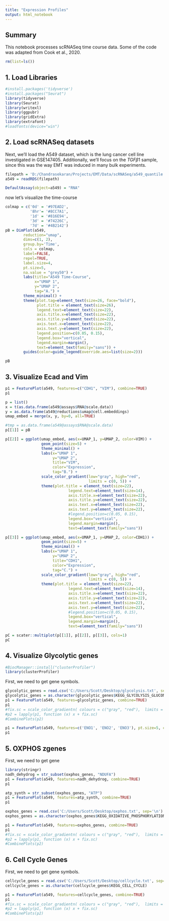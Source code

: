 ```yaml
---
title: "Expression Profiles"
output: html_notebook
---
```


## Summary
This notebook processes scRNASeq time course data. Some of the code was adapted from Cook et al., 2020.

```r
rm(list=ls())
```

## 1. Load Libraries
```r
#install.packages('tidyverse')
#install.packages("Seurat")
library(tidyverse)
library(Seurat)
library(writexl)
library(ggpubr)
library(gridExtra)
library(extrafont)
#loadfonts(device="win")
```

## 2. Load scRNASeq datasets
Next, we'll load the A549 dataset, which is the lung cancer cell line investigated in GSE147405. Additionally, we'll focus on the $TGF \beta 1$ sample, since this was the way EMT was induced in many bulk experiments.

```r
filepath = 'D:/Chandrasekaran/Projects/EMT/Data/scRNASeq/a549_quantile.rds'
a549 = readRDS(filepath)

DefaultAssay(object=a549) = "RNA"
```

now let's visualize the time-course
```r
colmap = c('0d' = '#97EAD2',
           '8hr'= '#8CC7A1',
           '1d' = '#816E94',
           '3d' = '#74226C',
           '7d' = '#4B2142')
pB = DimPlot(a549, 
        reduction="umap",
        dims=c(1, 2),
        group.by='Time',
        cols = colmap,
        label=FALSE,
        repel=TRUE,
        label.size=4,
        pt.size=5, 
        na.value = "grey50") + 
        labs(title="A549 Time-Course", 
             x="UMAP 1", 
             y="UMAP 2",
             tag="A.") +
        theme_minimal() +
        theme(plot.tag=element_text(size=26, face="bold"),
              plot.title = element_text(size=26),
              legend.text=element_text(size=22),
              axis.title.x=element_text(size=22),
              axis.title.y=element_text(size=22),
              axis.text.x=element_text(size=22),
              axis.text.y=element_text(size=22),
              legend.position=c(0.05, 0.15),
              legend.box="vertical",
              legend.margin=margin(),
              text=element_text(family="sans")) +
        guides(color=guide_legend(override.aes=list(size=2)))

pB
```

## 3. Visualize Ecad and Vim
```r
p1 = FeaturePlot(a549, features=c("CDH1", "VIM"), combine=TRUE)
p1
```
```r
p = list()
x = t(as.data.frame(a549@assays$RNA@scale.data))
y = as.data.frame(a549@reductions$umap@cell.embeddings)
umap_embed = merge(x, y, by=0, all=TRUE)

#tmp = as.data.frame(a549@assays$RNA@scale.data)
p[[1]] = pB

p[[2]] = ggplot(umap_embed, aes(x=UMAP_1, y=UMAP_2, color=VIM)) + 
                geom_point(size=5) +
                theme_minimal() +
                labs(x="UMAP 1", 
                     y="UMAP 2",
                     title="VIM", 
                     color="Expression",
                     tag="B.") + 
                scale_color_gradient(low="gray", high="red",
                                     limits = c(0, 5)) +
                theme(plot.title = element_text(size=22),
                            legend.text=element_text(size=14),
                            axis.title.x=element_text(size=22),
                            axis.title.y=element_text(size=22),
                            axis.text.x=element_text(size=22),
                            axis.text.y=element_text(size=22),
                            #legend.position=c(0.05, 0.15),
                            legend.box="vertical",
                            legend.margin=margin(),
                            text=element_text(family="sans")) 

p[[3]] = ggplot(umap_embed, aes(x=UMAP_1, y=UMAP_2, color=CDH1)) + 
                geom_point(size=5) +
                theme_minimal() +
                labs(x="UMAP 1", 
                     y="UMAP 2",
                     title="CDH1", 
                     color="Expression",
                     tag="C.") + 
                scale_color_gradient(low="gray", high="red",
                                     limits = c(0, 5)) +
                theme(plot.title = element_text(size=22),
                            legend.text=element_text(size=14),
                            axis.title.x=element_text(size=22),
                            axis.title.y=element_text(size=22),
                            axis.text.x=element_text(size=22),
                            axis.text.y=element_text(size=22),
                            #legend.position=c(0.05, 0.15),
                            legend.box="vertical",
                            legend.margin=margin(),
                            text=element_text(family="sans")) 
```

```r
pC = scater::multiplot(p[[1]], p[[2]], p[[3]], cols=1)
pC
```

## 4. Visualize Glycolytic genes

```r
#BiocManager::install("clusterProfiler")
library(clusterProfiler)
```

First, we need to get gene symbols.
 

```r
glycolytic_genes = read.csv('C:/Users/Scott/Desktop/glycolysis.txt', sep='\n')
glycolytic_genes = as.character(glycolytic_genes$KEGG_GLYCOLYSIS_GLUCONEOGENESIS)
p1 = FeaturePlot(a549, features=glycolytic_genes, combine=TRUE)
p1
#fix.sc = scale_color_gradientn( colours = c("gray", "red"),  limits = c(1, 3))
#p2 = lapply(p1, function (x) x + fix.sc)
#CombinePlots(p2)

```

```r
p1 = FeaturePlot(a549, features=c('ENO1', 'ENO2', 'ENO3'), pt.size=5, combine=TRUE)
p1
```


## 5. OXPHOS zgenes
First, we need to get gene 

```r
library(stringr)
nadh_dehydrog = str_subset(oxphos_genes, "NDUFA")
p1 = FeaturePlot(a549, features=nadh_dehydrog, combine=TRUE)
p1
```

```r
atp_synth = str_subset(oxphos_genes, "ATP")
p1 = FeaturePlot(a549, features=atp_synth, combine=TRUE)
p1
```


```r
oxphos_genes = read.csv('C:/Users/Scott/Desktop/oxphos.txt', sep='\n')
oxphos_genes = as.character(oxphos_genes$KEGG_OXIDATIVE_PHOSPHORYLATION)

p1 = FeaturePlot(a549, features=oxphos_genes, combine=TRUE)
p1
#fix.sc = scale_color_gradientn( colours = c("gray", "red"),  limits = c(1, 3))
#p2 = lapply(p1, function (x) x + fix.sc)
#CombinePlots(p2)

```

## 6. Cell Cycle Genes
First, we need to get gene symbols.
```r
cellcycle_genes = read.csv('C:/Users/Scott/Desktop/cellcycle.txt', sep='\n')
cellcycle_genes = as.character(cellcycle_genes$KEGG_CELL_CYCLE)

p1 = FeaturePlot(a549, features=cellcycle_genes, combine=TRUE)
p1
#fix.sc = scale_color_gradientn( colours = c("gray", "red"),  limits = c(1, 3))
#p2 = lapply(p1, function (x) x + fix.sc)
#CombinePlots(p2)

```